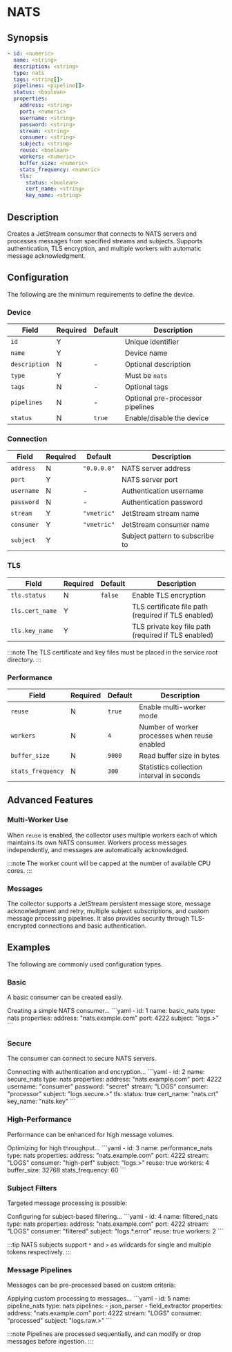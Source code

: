 # NATS

## Synopsis

```yaml
- id: <numeric>
  name: <string>
  description: <string>
  type: nats
  tags: <string[]>
  pipelines: <pipeline[]>
  status: <boolean>
  properties:
    address: <string>
    port: <numeric>
    username: <string>
    password: <string>
    stream: <string>
    consumer: <string>
    subject: <string>
    reuse: <boolean>
    workers: <numeric>
    buffer_size: <numeric>
    stats_frequency: <numeric>
    tls:
      status: <boolean>
      cert_name: <string>
      key_name: <string>
```

## Description

Creates a JetStream consumer that connects to NATS servers and processes messages from specified streams and subjects. Supports authentication, TLS encryption, and multiple workers with automatic message acknowledgment.

## Configuration

The following are the minimum requirements to define the device.

### Device

|Field|Required|Default|Description|
|---|---|---|---|
|`id`|Y||Unique identifier|
|`name`|Y||Device name|
|`description`|N|-|Optional description|
|`type`|Y||Must be `nats`|
|`tags`|N|-|Optional tags|
|`pipelines`|N|-|Optional pre-processor pipelines|
|`status`|N|`true`|Enable/disable the device|

### Connection

|Field|Required|Default|Description|
|---|---|---|---|
|`address`|N|`"0.0.0.0"`|NATS server address|
|`port`|Y||NATS server port|
|`username`|N|-|Authentication username|
|`password`|N|-|Authentication password|
|`stream`|Y|`"vmetric"`|JetStream stream name|
|`consumer`|Y|`"vmetric"`|JetStream consumer name|
|`subject`|Y||Subject pattern to subscribe to|

### TLS

|Field|Required|Default|Description|
|---|---|---|---|
|`tls.status`|N|`false`|Enable TLS encryption|
|`tls.cert_name`|Y||TLS certificate file path (required if TLS enabled)|
|`tls.key_name`|Y||TLS private key file path (required if TLS enabled)|

:::note
The TLS certificate and key files must be placed in the service root directory.
:::

### Performance

|Field|Required|Default|Description|
|---|---|---|---|
|`reuse`|N|`true`|Enable multi-worker mode|
|`workers`|N|`4`|Number of worker processes when reuse enabled|
|`buffer_size`|N|`9000`|Read buffer size in bytes|
|`stats_frequency`|N|`300`|Statistics collection interval in seconds|

## Advanced Features

### Multi-Worker Use

When `reuse` is enabled, the collector uses multiple workers each of which maintains its own NATS consumer. Workers process messages independently, and messages are automatically acknowledged.

:::note
The worker count will be capped at the number of available CPU cores.
:::

### Messages

The collector supports a JetStream persistent message store, message acknowledgment and retry, multiple subject subscriptions, and custom message processing pipelines. It also provides security through TLS-encrypted connections and basic authentication.

## Examples

The following are commonly used configuration types.

### Basic

A basic consumer can be created easily.

<ExampleGrid>
  <CommentCol>
    Creating a simple NATS consumer...
  </CommentCol>
  <CodeCol>
    ```yaml
    - id: 1
      name: basic_nats
      type: nats
      properties:
        address: "nats.example.com"
        port: 4222
        subject: "logs.>"
    ```
  </CodeCol>
</ExampleGrid>

### Secure

The consumer can connect to secure NATS servers.

<ExampleGrid>
  <CommentCol>
    Connecting with authentication and encryption...
  </CommentCol>
  <CodeCol>
    ```yaml
    - id: 2
      name: secure_nats
      type: nats
      properties:
        address: "nats.example.com"
        port: 4222
        username: "consumer"
        password: "secret"
        stream: "LOGS"
        consumer: "processor"
        subject: "logs.secure.>"
        tls:
          status: true
          cert_name: "nats.crt"
          key_name: "nats.key"
    ```
  </CodeCol>
</ExampleGrid>

### High-Performance

Performance can be enhanced for high message volumes.

<ExampleGrid>
  <CommentCol>
    Optimizing for high throughput...
  </CommentCol>
  <CodeCol>
    ```yaml
    - id: 3
      name: performance_nats
      type: nats
      properties:
        address: "nats.example.com"
        port: 4222
        stream: "LOGS"
        consumer: "high-perf"
        subject: "logs.>"
        reuse: true
        workers: 4
        buffer_size: 32768
        stats_frequency: 60
    ```
  </CodeCol>
</ExampleGrid>

### Subject Filters

Targeted message processing is possible:

<ExampleGrid>
  <CommentCol>
    Configuring for subject-based filtering...
  </CommentCol>
  <CodeCol>
    ```yaml
    - id: 4
      name: filtered_nats
      type: nats
      properties:
        address: "nats.example.com"
        port: 4222
        stream: "LOGS"
        consumer: "filtered"
        subject: "logs.*.error"
        reuse: true
        workers: 2
    ```
  </CodeCol>
</ExampleGrid>

:::tip
NATS subjects support `*` and `>` as wildcards for single and multiple tokens respectively.
:::

### Message Pipelines

Messages can be pre-processed based on custom criteria:

<ExampleGrid>
  <CommentCol>
    Applying custom processing to messages...
  </CommentCol>
  <CodeCol>
    ```yaml
    - id: 5
      name: pipeline_nats
      type: nats
      pipelines:
        - json_parser
        - field_extractor
      properties:
        address: "nats.example.com"
        port: 4222
        stream: "LOGS"
        consumer: "processed"
        subject: "logs.raw.>"
    ```
  </CodeCol>
</ExampleGrid>

:::note
Pipelines are processed sequentially, and can modify or drop messages before ingestion.
:::
